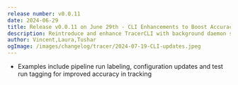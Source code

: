 ```yaml
---
release number: v0.0.11
date: 2024-06-29
title: Release v0.0.11 on June 29th - CLI Enhancements to Boost Accuracy in Tracking
description: Reintroduce and enhance TracerCLI with background daemon support
author: Vincent,Laura,Tushar
ogImage: /images/changelog/tracer/2024-07-19-CLI-updates.jpeg
---
```



<ChangelogHeader />

- Examples include pipeline run labeling, configuration updates and test run tagging for improved accuracy in tracking